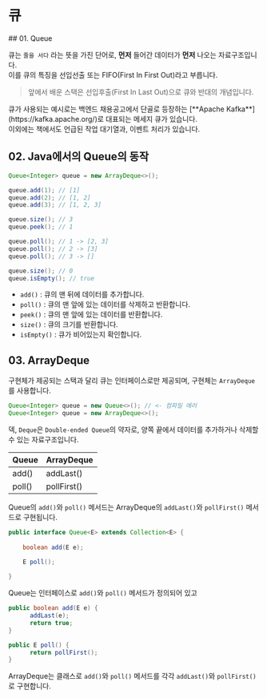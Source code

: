 
# 큐

<Steps>
  ## 01. Queue

  큐는 `줄을 서다` 라는 뜻을 가진 단어로, **먼저** 들어간 데이터가 **먼저** 나오는 자료구조입니다.<br/>
  이를 큐의 특징을 선입선출 또는 FIFO(First In First Out)라고 부릅니다.

> 앞에서 배운 스택은 선입후출(First In Last Out)으로 큐와 반대의 개념입니다.

  <Callout type="info" emoji="💡">
    큐가 사용되는 예시로는 백엔드 채용공고에서 단골로 등장하는 [**Apache Kafka**](https://kafka.apache.org/)로 대표되는 메세지 큐가 있습니다. <br/>
    이외에는 책에서도 언급된 작업 대기열과, 이벤트 처리가 있습니다.
  </Callout>

  ## 02. Java에서의 Queue의 동작

  ```java showLineNumbers copy
  Queue<Integer> queue = new ArrayDeque<>();

  queue.add(1); // [1]
  queue.add(2); // [1, 2]
  queue.add(3); // [1, 2, 3]

  queue.size(); // 3
  queue.peek(); // 1

  queue.poll(); // 1 -> [2, 3]
  queue.poll(); // 2 -> [3]
  queue.poll(); // 3 -> []

  queue.size(); // 0
  queue.isEmpty(); // true
  ```

  - `add()` : 큐의 맨 뒤에 데이터를 추가합니다.
  - `poll()` : 큐의 맨 앞에 있는 데이터를 삭제하고 반환합니다.
  - `peek()` : 큐의 맨 앞에 있는 데이터를 반환합니다.
  - `size()` : 큐의 크기를 반환합니다.
  - `isEmpty()` : 큐가 비어있는지 확인합니다.


  ## 03. ArrayDeque

  구현체가 제공되는 스택과 달리 큐는 인터페이스로만 제공되며, 구현체는 `ArrayDeque`를 사용합니다.<br/>
  ```java showLineNumbers copy
  Queue<Integer> queue = new Queue<>(); // <- 컴파일 에러
  Queue<Integer> queue = new ArrayDeque<>();
  ```

  덱, `Deque`은 `Double-ended Queue`의 약자로, 양쪽 끝에서 데이터를 추가하거나 삭제할 수 있는 자료구조입니다.
  
  | Queue | ArrayDeque |
  | ----- | ---------- |
  | add() |  addLast() |
  | poll() | pollFirst() |

  Queue의 `add()`와 `poll()` 메서드는 ArrayDeque의 `addLast()`와 `pollFirst()` 메서드로 구현됩니다.
  
  ```java filename="Queue.java (JDK 21)" showLineNumbers copy
  public interface Queue<E> extends Collection<E> {
      
      boolean add(E e);

      E poll();
      
  }
  ```
  Queue는 인터페이스로 `add()`와 `poll()` 메서드가 정의되어 있고

  ```java filename="ArrayDeque.java (JDK 21)" showLineNumbers copy
  public boolean add(E e) {
        addLast(e);
        return true;
  }

  public E poll() {
        return pollFirst();
  }
  ```

  ArrayDeque는 클래스로 `add()`와 `poll()` 메서드를 각각 `addLast()`와 `pollFirst()`로 구현합니다.

</Steps>

